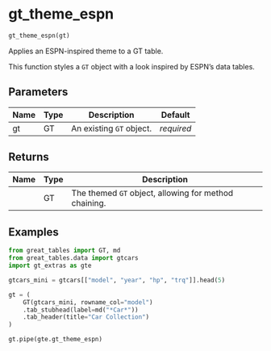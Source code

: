 # gt_theme_espn { #gt_extras.gt_theme_espn }

```python
gt_theme_espn(gt)
```

Applies an ESPN-inspired theme to a GT table.

This function styles a `GT` object with a look inspired by ESPN's data tables.

## Parameters {.doc-section .doc-section-parameters}

| Name   | Type   | Description              | Default    |
|--------|--------|--------------------------|------------|
| gt     | GT     | An existing `GT` object. | _required_ |

## Returns {.doc-section .doc-section-returns}

| Name   | Type   | Description                                           |
|--------|--------|-------------------------------------------------------|
|        | GT     | The themed `GT` object, allowing for method chaining. |

## Examples {.doc-section .doc-section-examples}

```python
from great_tables import GT, md
from great_tables.data import gtcars
import gt_extras as gte

gtcars_mini = gtcars[["model", "year", "hp", "trq"]].head(5)

gt = (
    GT(gtcars_mini, rowname_col="model")
    .tab_stubhead(label=md("*Car*"))
    .tab_header(title="Car Collection")
)

gt.pipe(gte.gt_theme_espn)
```